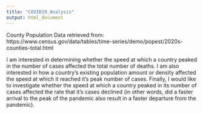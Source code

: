 ```yaml
---
title: "COVID19_Analysis"
output: html_document
---
```


County Population Data retrieved from: https://www.census.gov/data/tables/time-series/demo/popest/2020s-counties-total.html

I am interested in determining whether the speed at which a country peaked in the number of cases affected the total number of deaths. I am also interested in how a country's existing population amount or density affected the speed at which it reached it's peak number of cases. Finally, I would like to investigate whether the speed at which a country peaked in its number of cases affected the rate that it's cases declined (in other words, did a faster arrival to the peak of the pandemic also result in a faster departure from the pandemic).

